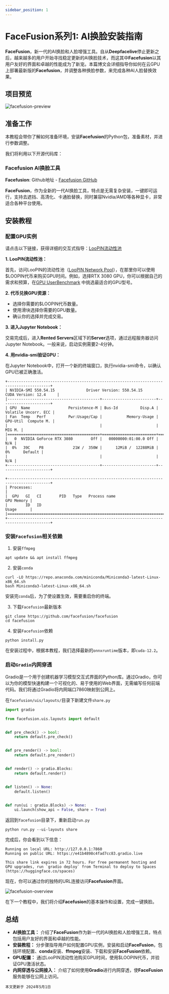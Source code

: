 ```yaml
---
sidebar_position: 1
---
```


# FaceFusion系列1: AI换脸安装指南

**FaceFusion**，新一代的AI换脸和人脸增强工具。自从**Deepfacelive**停止更新之后，越来越多的用户开始寻找稳定更新的AI换脸技术，而这其中**Facefusion**以其用户友好的界面和卓越的性能成为了新宠。本篇博文会详细指导你如何在云GPU上部署最新版的**Facefusion**，并调整各种换脸参数，来完成各种AI人脸替换效果。

## 项目预览

![facefusion-preview](facefusion.assets/facefusion-preview.png)

## 准备工作

本教程会带你了解如何准备环境，安装**Facefusion**的Python包，准备素材，并进行参数调整。

我们将利用以下开源代码库：

### Facefusion AI换脸工具

**Facefusion**: Github地址 - [Facefusion GitHub](https://github.com/facefusion/facefusion)

**FaceFusion**，作为全新的一代AI换脸工具，特点是无需复杂安装，一键即可运行，支持去遮挡、高清化、卡通脸替换，同时兼容Nvidia/AMD等各种显卡，非常适合各种平台使用。

## 安装教程

### 配置GPU实例

请点击以下链接，获得详细的交互式指导：[LooPIN流动性池](/docs/quick-start/swap)

**1. LooPIN流动性池：**

首先，访问LooPIN的流动性池（[LooPIN Network Pool](https://loopin.network/pool)），在那里你可以使用$LOOPIN代币来购买GPU时间。例如，选择RTX 3080 GPU，你可以根据自己的需求和预算，在[GPU UserBenchmark](https://gpu.userbenchmark.com/) 中挑选最适合的GPU型号。

**2. 代币兑换GPU资源：**

- 选择你需要的$LOOPIN代币数量。
- 使用滑块选择你需要的GPU数量。
- 确认你的选择并完成交易。

**3. 进入Jupyter Notebook：**

交易完成后，进入**Rented Servers**区域下的**Server**选项，通过远程服务器访问Jupyter Notebook。一般来说，启动实例需要2-4分钟。

**4. 用nvidia-smi验证GPU：**

在Jupyter Notebook中，打开一个新的终端窗口，执行nvidia-smi命令，以确认GPU已被正确激活。

```shell
+-----------------------------------------------------------------------------------------+
| NVIDIA-SMI 550.54.15              Driver Version: 550.54.15      CUDA Version: 12.4     |
|-----------------------------------------+------------------------+----------------------+
| GPU  Name                 Persistence-M | Bus-Id          Disp.A | Volatile Uncorr. ECC |
| Fan  Temp   Perf          Pwr:Usage/Cap |           Memory-Usage | GPU-Util  Compute M. |
|                                         |                        |               MIG M. |
|=========================================+========================+======================|
|   0  NVIDIA GeForce RTX 3080        Off |   00000000:01:00.0 Off |                  N/A |
|  0%   39C    P8             21W /  350W |      12MiB /  12288MiB |      0%      Default |
|                                         |                        |                  N/A |
+-----------------------------------------+------------------------+----------------------+

+-----------------------------------------------------------------------------------------+
| Processes:                                                                              |
|  GPU   GI   CI        PID   Type   Process name                              GPU Memory |
|        ID   ID                                                               Usage      |
|=========================================================================================|
+-----------------------------------------------------------------------------------------+
```

### 安装`Facefusion`相关依赖

1. 安装`ffmpeg`

```shell
apt update && apt install ffmpeg
```

2. 安装`conda`

```shell
curl -LO https://repo.anaconda.com/miniconda/Miniconda3-latest-Linux-x86_64.sh
bash Miniconda3-latest-Linux-x86_64.sh
```

安装完`conda`后，为了使设置生效，需要重启你的终端。

3. 下载`Facefusion`最新版本

```shell
git clone https://github.com/facefusion/facefusion
cd facefusion
```

4. 安装`Facefusion`依赖

```shell
python install.py
```

在安装过程中，根据本教程，我们选择最新的`onnxruntime`版本，即`cuda-12.2`。

### 启动`Gradio`内网穿透

Gradio是一个用于创建机器学习模型交互式界面的Python库。通过Gradio，你可以为你的模型快速构建一个可视化的、易于使用的Web界面，无需编写任何前端代码。我们将通过Gradio将内网端口7860映射到公网上。

在`facefusion/uis/layouts/`目录下新建文件`share.py`

```python
import gradio

from facefusion.uis.layouts import default


def pre_check() -> bool:
    return default.pre_check()


def pre_render() -> bool:
    return default.pre_render()


def render() -> gradio.Blocks:
    return default.render()


def listen() -> None:
    default.listen()


def run(ui : gradio.Blocks) -> None:
    ui.launch(show_api = False, share = True)
```

返回到`facefusion`目录下，重新启动`run.py`

```shell
python run.py --ui-layouts share
```

完成后，你会看到以下信息：

```shell
Running on local URL: http://127.0.0.1:7860
Running on public URL: https://e41b4898c4fad7cc83.gradio.live

This share link expires in 72 hours. For free permanent hosting and GPU upgrades, run `gradio deploy` from Terminal to deploy to Spaces (https://huggingface.co/spaces)
```

现在，你可以通过你的独特的URL连接访问**Facefusion**界面。

![facefusion-overview](facefusion.assets/facefusion-overview.png)

在下一个教程中，我们将介绍**Facefusion**的基本操作和设置，完成一键换脸。

## 总结

- **AI换脸工具：** 介绍了**FaceFusion**作为新一代的AI换脸和人脸增强工具，特点包括用户友好的界面和卓越的性能。
- **安装教程：** 分步骤指导用户如何配置GPU实例，安装和启动**FaceFusion**，包括环境配置、**conda**安装、**ffmpeg**安装、下载和安装**FaceFusion**依赖。
- **GPU配置：** 通过LooPIN流动性池购买GPU时间，使用$LOOPIN代币，并验证GPU激活状态。
- **内网穿透与公网接入：** 介绍了如何使用**Gradio**进行内网穿透，使**FaceFusion**服务能够在公网上访问。

`本文更新于 2024年5月1日`